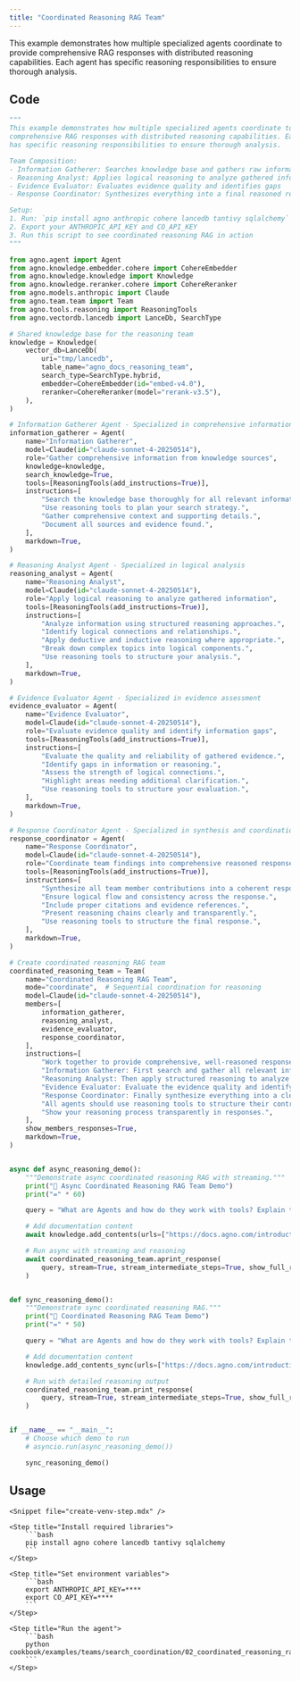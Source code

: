 ```yaml
---
title: "Coordinated Reasoning RAG Team"
---
```


This example demonstrates how multiple specialized agents coordinate to provide comprehensive RAG responses with distributed reasoning capabilities. Each agent has specific reasoning responsibilities to ensure thorough analysis.

## Code

```python cookbook/examples/teams/search_coordination/02_coordinated_reasoning_rag.py
"""
This example demonstrates how multiple specialized agents coordinate to provide
comprehensive RAG responses with distributed reasoning capabilities. Each agent
has specific reasoning responsibilities to ensure thorough analysis.

Team Composition:
- Information Gatherer: Searches knowledge base and gathers raw information
- Reasoning Analyst: Applies logical reasoning to analyze gathered information
- Evidence Evaluator: Evaluates evidence quality and identifies gaps
- Response Coordinator: Synthesizes everything into a final reasoned response

Setup:
1. Run: `pip install agno anthropic cohere lancedb tantivy sqlalchemy`
2. Export your ANTHROPIC_API_KEY and CO_API_KEY
3. Run this script to see coordinated reasoning RAG in action
"""

from agno.agent import Agent
from agno.knowledge.embedder.cohere import CohereEmbedder
from agno.knowledge.knowledge import Knowledge
from agno.knowledge.reranker.cohere import CohereReranker
from agno.models.anthropic import Claude
from agno.team.team import Team
from agno.tools.reasoning import ReasoningTools
from agno.vectordb.lancedb import LanceDb, SearchType

# Shared knowledge base for the reasoning team
knowledge = Knowledge(
    vector_db=LanceDb(
        uri="tmp/lancedb",
        table_name="agno_docs_reasoning_team",
        search_type=SearchType.hybrid,
        embedder=CohereEmbedder(id="embed-v4.0"),
        reranker=CohereReranker(model="rerank-v3.5"),
    ),
)

# Information Gatherer Agent - Specialized in comprehensive information retrieval
information_gatherer = Agent(
    name="Information Gatherer",
    model=Claude(id="claude-sonnet-4-20250514"),
    role="Gather comprehensive information from knowledge sources",
    knowledge=knowledge,
    search_knowledge=True,
    tools=[ReasoningTools(add_instructions=True)],
    instructions=[
        "Search the knowledge base thoroughly for all relevant information.",
        "Use reasoning tools to plan your search strategy.",
        "Gather comprehensive context and supporting details.",
        "Document all sources and evidence found.",
    ],
    markdown=True,
)

# Reasoning Analyst Agent - Specialized in logical analysis
reasoning_analyst = Agent(
    name="Reasoning Analyst",
    model=Claude(id="claude-sonnet-4-20250514"),
    role="Apply logical reasoning to analyze gathered information",
    tools=[ReasoningTools(add_instructions=True)],
    instructions=[
        "Analyze information using structured reasoning approaches.",
        "Identify logical connections and relationships.",
        "Apply deductive and inductive reasoning where appropriate.",
        "Break down complex topics into logical components.",
        "Use reasoning tools to structure your analysis.",
    ],
    markdown=True,
)

# Evidence Evaluator Agent - Specialized in evidence assessment
evidence_evaluator = Agent(
    name="Evidence Evaluator",
    model=Claude(id="claude-sonnet-4-20250514"),
    role="Evaluate evidence quality and identify information gaps",
    tools=[ReasoningTools(add_instructions=True)],
    instructions=[
        "Evaluate the quality and reliability of gathered evidence.",
        "Identify gaps in information or reasoning.",
        "Assess the strength of logical connections.",
        "Highlight areas needing additional clarification.",
        "Use reasoning tools to structure your evaluation.",
    ],
    markdown=True,
)

# Response Coordinator Agent - Specialized in synthesis and coordination
response_coordinator = Agent(
    name="Response Coordinator",
    model=Claude(id="claude-sonnet-4-20250514"),
    role="Coordinate team findings into comprehensive reasoned response",
    tools=[ReasoningTools(add_instructions=True)],
    instructions=[
        "Synthesize all team member contributions into a coherent response.",
        "Ensure logical flow and consistency across the response.",
        "Include proper citations and evidence references.",
        "Present reasoning chains clearly and transparently.",
        "Use reasoning tools to structure the final response.",
    ],
    markdown=True,
)

# Create coordinated reasoning RAG team
coordinated_reasoning_team = Team(
    name="Coordinated Reasoning RAG Team",
    mode="coordinate",  # Sequential coordination for reasoning
    model=Claude(id="claude-sonnet-4-20250514"),
    members=[
        information_gatherer,
        reasoning_analyst,
        evidence_evaluator,
        response_coordinator,
    ],
    instructions=[
        "Work together to provide comprehensive, well-reasoned responses.",
        "Information Gatherer: First search and gather all relevant information.",
        "Reasoning Analyst: Then apply structured reasoning to analyze the information.",
        "Evidence Evaluator: Evaluate the evidence quality and identify any gaps.",
        "Response Coordinator: Finally synthesize everything into a clear, reasoned response.",
        "All agents should use reasoning tools to structure their contributions.",
        "Show your reasoning process transparently in responses.",
    ],
    show_members_responses=True,
    markdown=True,
)


async def async_reasoning_demo():
    """Demonstrate async coordinated reasoning RAG with streaming."""
    print("🧠 Async Coordinated Reasoning RAG Team Demo")
    print("=" * 60)

    query = "What are Agents and how do they work with tools? Explain the reasoning behind their design."

    # Add documentation content
    await knowledge.add_contents(urls=["https://docs.agno.com/introduction/agents.md"])

    # Run async with streaming and reasoning
    await coordinated_reasoning_team.aprint_response(
        query, stream=True, stream_intermediate_steps=True, show_full_reasoning=True
    )


def sync_reasoning_demo():
    """Demonstrate sync coordinated reasoning RAG."""
    print("🧠 Coordinated Reasoning RAG Team Demo")
    print("=" * 50)

    query = "What are Agents and how do they work with tools? Explain the reasoning behind their design."

    # Add documentation content
    knowledge.add_contents_sync(urls=["https://docs.agno.com/introduction/agents.md"])

    # Run with detailed reasoning output
    coordinated_reasoning_team.print_response(
        query, stream=True, stream_intermediate_steps=True, show_full_reasoning=True
    )


if __name__ == "__main__":
    # Choose which demo to run
    # asyncio.run(async_reasoning_demo())

    sync_reasoning_demo()
```

## Usage

<Steps>

    <Snippet file="create-venv-step.mdx" />

    <Step title="Install required libraries">
        ```bash
        pip install agno cohere lancedb tantivy sqlalchemy
        ```
    </Step>

    <Step title="Set environment variables">
        ```bash
        export ANTHROPIC_API_KEY=****
        export CO_API_KEY=****
        ```
    </Step>

    <Step title="Run the agent">
        ```bash
        python cookbook/examples/teams/search_coordination/02_coordinated_reasoning_rag.py
        ```
    </Step>

</Steps>